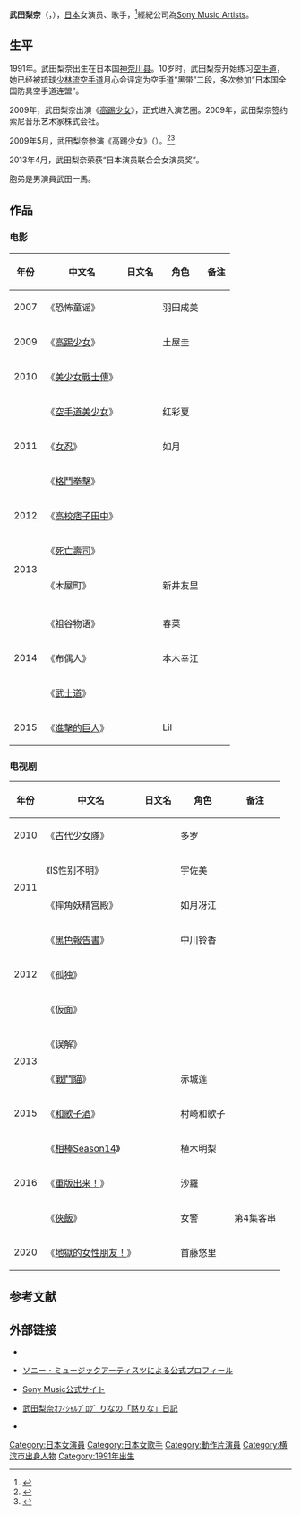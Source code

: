 {{艺人<!--导演、男演员、女演员、男歌手、女歌手、节目主持-->
| 图片     =
| 图片简介 = 
| 姓名     = 武田梨奈
| 类型     = 女艺人
| 原名     = 
| 英文名   = {{lang|en|Rina Takeda}}
| 綽號     = 
| 国籍     = {{JPN}}
| 民族     = 大和族
| 出生日期 = {{birth date and age|1991|6|15}}
| 出生地点 = 日本[[神奈川县|神奈川县]][[橫濱市|橫濱市]]
| 逝世日期 = <!--卒年在前生年在后{{death date and age|}} -->
| 逝世地点 = 
| 职业     = 演员、歌手
| 语言     = [[日语|日语]]、[[英语|英语]]
| 教育程度 = 
| 宗教信仰 = [[神道|神道]]
| 配偶     = <!--  {{marriage|姓名||}}  -->
| 儿女     = 
| 父母     = 
| 活跃年代 = 2007年至今
| 代表作   = 《[[高踢少女|高踢少女]]》
| 经纪公司 = [[Sony_Music_Artists|Sony Music Artists]]
| 奖项     =  <!--  {{Awards|award= |year= |title= }} -->
| 网站     = <!-- {{URL|www.example.com}} -->
| IMDb     = 
}}
'''武田梨奈'''（{{lang-ja|武田梨奈}}，{{bd|1991年|6月15日|||catIdx=W}}），[[日本|日本]]女演员、歌手，<ref>{{cite web|url=http://news.qq.com/a/20140315/004492.htm#p=10|title=日本空手道美女引关注 以头碎瓦震惊网友|accessdate=2014-03-16|date=2014-03-15|work=腾讯|archive-date=2020-07-28|archive-url=https://web.archive.org/web/20200728063150/https://news.qq.com/a/20140315/004492.htm#p=10|dead-url=no}}</ref>經紀公司為[[Sony_Music_Artists|Sony Music Artists]]。

== 生平 ==
1991年。武田梨奈出生在日本国[[神奈川县|神奈川县]]。10岁时，武田梨奈开始练习[[空手道|空手道]]，她已经被琉球[[少林流空手道|少林流空手道]]月心会评定为空手道“黑带”二段，多次参加“日本国全国防具空手道连盟”。

2009年，武田梨奈出演《[[高踢少女|高踢少女]]》，正式进入演艺圈。2009年，武田梨奈签约索尼音乐艺术家株式会社。

2009年5月，武田梨奈参演《高踢少女》（{{lang-ja|ハイキック・ガール!}}）。<ref>{{cite web|url=http://yule.sohu.com/20090521/n264090929.shtml|title=《高踢少女》试映 美女武田梨奈演绎空手道高手|accessdate=2014-03-16|date=2009-05-21|work=搜狐|archive-date=2016-03-04|archive-url=https://web.archive.org/web/20160304220216/http://yule.sohu.com/20090521/n264090929.shtml|dead-url=no}}</ref><ref>{{cite web |url=http://yule.sohu.com/20090519/n264053671.shtml |title=高中空手道女王武田梨奈主演动作电影(图) |accessdate=2014-03-16 |date=2009-05-19 |work=搜狐 |archive-date=2016-03-04 |archive-url=https://web.archive.org/web/20160304200831/http://yule.sohu.com/20090519/n264053671.shtml |dead-url=no }}</ref>

2013年4月，武田梨奈荣获“日本演员联合会女演员奖”。

胞弟是男演員武田一馬。

==作品==
=== 电影 ===
{| class="wikitable"
|-
! 年份 !! 中文名 !! 日文名 !! 角色!! 备注
|-
| 2007 ||《恐怖童谣》 ||{{lang|ja|こわい童謡}}|| 羽田成美 || 
|-
| 2009 ||《[[高踢少女|高踢少女]]》 || {{lang|ja|ハイキック・ガール!}} || 土屋圭 ||  
|-
| 2010 ||《[[美少女戰士傳|美少女戰士傳]]》|| {{lang|ja|少女戦士伝シオン}} ||  ||
|-
|rowspan="3"| 2011 || 《[[空手道美少女|空手道美少女]]》 || {{lang|ja|KG カラテガール}} || 红彩夏  ||  
|-
| 《[[女忍|女忍]]》 || {{lang|ja|女忍 KUNOICHI}} || 如月|| 
|-
| 《[[格鬥拳擊|格鬥拳擊]]》 || {{lang|ja|アベックパンチ}} ||  ||  
|-
|  2012 || 《[[高校痞子田中|高校痞子田中]]》 || {{lang|ja|アフロ田中}} ||  || 
|-
|rowspan="3"| 2013 || 《[[死亡壽司|死亡壽司]]》 || {{lang|ja|デッド寿司}}  ||  || 
|-
| 《木屋町》 || {{lang|ja|木屋町DARUMA}} || 新井友里 ||  
|-
| || {{lang|ja|ヌイグルマーZ}} ||  || 
|-
|rowspan="3"| 2014 || 《祖谷物语》 || {{lang|ja|祖谷物語 おくのひと}} || 春菜 ||  
|-
| 《布偶人》 || {{lang|ja|リュウグウノツカイ〜17歳の妊娠サークル〜}} || 本木幸江 ||   
|-
| 《[[武士道|武士道]]》 || {{lang|ja|BUSHIDO SPIRIT}} ||  ||    
|-
|rowspan="3"| 2015 || 《[[進擊的巨人#真人電影|進擊的巨人]]》 || {{lang|ja|進撃の巨人}} || Lil ||  
|}

=== 电视剧 ===
{| class="wikitable"
|-
! 年份 !! 中文名  !!日文名 !! 角色 !! 备注
|-
| 2010 || 《[[古代少女隊|古代少女隊]]》 || {{lang|ja|古代少女队Dogoon Ⅴ}} || 多罗||   
|-
|rowspan="2"| 2011 || 《IS性别不明》|| {{lang|ja|IS（アイエス）〜男でも女でもない性〜}} ||  宇佐美 ||
|-
| 《摔角妖精宫殿》 || {{lang|ja|ここが噂のエル・パラシオ}} ||  如月冴江  || 
|-
|rowspan="3"| 2012 || 《[[黑色報告書|黑色報告書]]》 || {{lang|ja|黒い报告书 男と女の事件ファイル}} || 中川铃香 ||  
|-
| 《孤独》 || {{lang|ja|「孤独」第一の报告书・第二の报告书}}  ||  ||  
|-
| 《仮面》 || {{lang|ja|「仮面」第三の報告書・第四の報告書}}  ||  ||  
|-
|rowspan="2"| 2013 || 《误解》 || {{lang|ja|「誤解」第五の報告書・第六の報告書}} ||  ||    
|-
| 《[[戰鬥貓|戰鬥貓]]》 || {{lang|ja|バトルキャッツ}} || 赤城莲 ||   
|-
|rowspan="1"| 2015 || 《[[和歌子酒|和歌子酒]]》 || {{lang|ja| ワカコ酒}} || 村崎和歌子 ||  
|-
|rowspan="3"| 2016 || 《[[相棒Season14|相棒Season14]]》 || {{lang|ja|元旦SP}}|| 植木明梨 ||   
|-
| 《[[重版出来！|重版出来！]]》 || {{lang|ja|重版出来!}} || 沙羅 ||    
|-
| 《[[俠飯|俠飯]]》 || {{lang|ja|侠飯}} || 女警 ||  第4集客串
|-
|rowspan="1"| 2020 || 《[[地獄的女性朋友！|地獄的女性朋友！]]》 || {{lang|ja|地獄のガールフレンド}}  || 首藤悠里 || 
|}

==参考文献==
{{reflist}}

== 外部链接 ==
* {{douban people}}
* {{ja icon}} [https://web.archive.org/web/20110924080033/http://www.sma.co.jp/artist/profile/index/147 ソニー・ミュージックアーティスツによる公式プロフィール] 
* {{ja icon}} [http://www.sonymusic.co.jp/Music/Arch/SMER/rinatakeda/index.html Sony Music公式サイト] {{Wayback|url=http://www.sonymusic.co.jp/Music/Arch/SMER/rinatakeda/index.html |date=20121023122521 }}
* {{ja icon}} [http://ameblo.jp/rina615/ 武田梨奈ｵﾌｨｼｬﾙﾌﾞﾛｸﾞ りなの「黙りな」日記] {{Wayback|url=http://ameblo.jp/rina615/ |date=20110312165640 }}
* {{ja icon}} {{Twitter|TakedaRina|武田梨奈}}

{{DEFAULTSORT:Takeda Rina}}
[[Category:日本女演員|Category:日本女演員]]
[[Category:日本女歌手|Category:日本女歌手]]
[[Category:動作片演員|Category:動作片演員]]
[[Category:横滨市出身人物|Category:横滨市出身人物]]
[[Category:1991年出生|Category:1991年出生]]